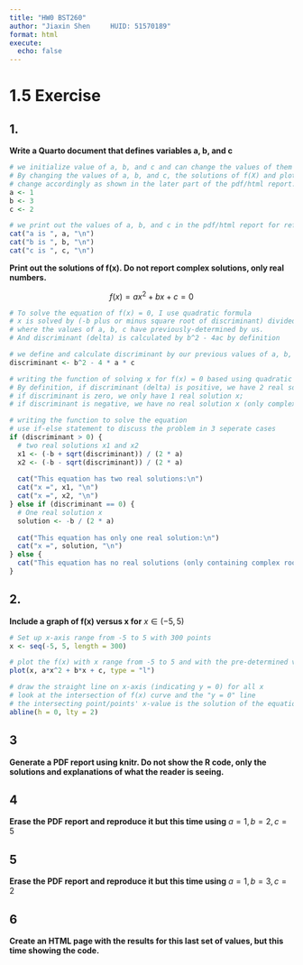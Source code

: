 ```yaml
---
title: "HW0 BST260"
author: "Jiaxin Shen     HUID: 51570189"
format: html
execute:
  echo: false
---
```


# 1.5 Exercise

## 1.

**Write a Quarto document that defines variables a, b, and c**

```r
# we initialize value of a, b, and c and can change the values of them later 
# By changing the values of a, b, and c, the solutions of f(X) and plot will also 
# change accordingly as shown in the later part of the pdf/html report.
a <- 1
b <- 3
c <- 2

# we print out the values of a, b, and c in the pdf/html report for reference
cat("a is ", a, "\n")
cat("b is ", b, "\n")
cat("c is ", c, "\n")
```

**Print out the solutions of f(x). Do not report complex solutions, only real numbers.**

$$ f(x) = ax^2 + bx + c = 0$$

```r
# To solve the equation of f(x) = 0, I use quadratic formula
# x is solved by (-b plus or minus square root of discriminant) divided by 2a
# where the values of a, b, c have previously-determined by us.
# And discriminant (delta) is calculated by b^2 - 4ac by definition

# we define and calculate discriminant by our previous values of a, b, and c.
discriminant <- b^2 - 4 * a * c

# writing the function of solving x for f(x) = 0 based using quadratic formula
# By definition, if discriminant (delta) is positive, we have 2 real solutions of x1 and x2;
# if discriminant is zero, we only have 1 real solution x;
# if discriminant is negative, we have no real solution x (only complex solutions)

# writing the function to solve the equation
# use if-else statement to discuss the problem in 3 seperate cases
if (discriminant > 0) {
  # two real solutions x1 and x2
  x1 <- (-b + sqrt(discriminant)) / (2 * a)
  x2 <- (-b - sqrt(discriminant)) / (2 * a)
  
  cat("This equation has two real solutions:\n")
  cat("x =", x1, "\n")
  cat("x =", x2, "\n")
} else if (discriminant == 0) {
  # One real solution x
  solution <- -b / (2 * a)
  
  cat("This equation has only one real solution:\n")
  cat("x =", solution, "\n")
} else {
  cat("This equation has no real solutions (only containing complex roots).\n")
}
```

## 2.

**Include a graph of f(x) versus x for** $x \in (-5, 5)$

```r
# Set up x-axis range from -5 to 5 with 300 points
x <- seq(-5, 5, length = 300)

# plot the f(x) with x range from -5 to 5 and with the pre-determined values of a, b, and c
plot(x, a*x^2 + b*x + c, type = "l")

# draw the straight line on x-axis (indicating y = 0) for all x
# look at the intersection of f(x) curve and the "y = 0" line
# the intersecting point/points' x-value is the solution of the equation f(x) = 0
abline(h = 0, lty = 2)
```

## 3

**Generate a PDF report using knitr. Do not show the R code, only the solutions and explanations of what the reader is seeing.**

## 4

**Erase the PDF report and reproduce it but this time using** $a = 1, b = 2, c = 5$

## 5

**Erase the PDF report and reproduce it but this time using** $a = 1, b = 3, c = 2$

## 6

**Create an HTML page with the results for this last set of values, but this time showing the code.**
